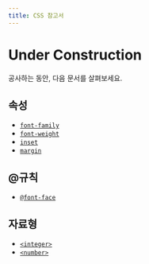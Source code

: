 ```yaml
---
title: CSS 참고서
---
```


# Under Construction

공사하는 동안, 다음 문서를 살펴보세요.

## 속성

- [`font-family`](./font-family)
- [`font-weight`](./font-weight)
- [`inset`](./inset)
- [`margin`](./margin)

## @규칙

- [`@font-face`](./@font-face)

## 자료형

- [`<integer>`](./integer)
- [`<number>`](./number)
